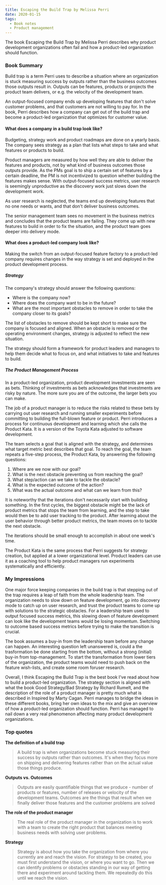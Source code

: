 ```yaml
---
title: Escaping the Build Trap by Melissa Perri
date: 2020-01-15
tags:
  - Book notes
  - Product management
---
```


The book Escaping the Build Trap by Melissa Perri describes why product development organizations often fail and how a product-led organization should function.

### Book Summary
Build trap is a term Perri uses to describe a situation where an organization is stuck measuring success by outputs rather than the business outcomes those outputs result in. Outputs can be features, products or projects the product team delivers, or e.g. the velocity of the development team.

An output-focused company ends up developing features that don't solve customer problems, and that customers are not willing to pay for. In the book, Perri describes how a company can get out of the build trap and become a product-led organization that optimizes for customer value.

#### What does a company in a build trap look like?
Budgeting, strategy work and product roadmaps are done on a yearly basis. The company sees strategy as a plan that lists what steps to take and what features or products to build.

Product managers are measured by how well they are able to deliver the features and products, not by what kind of business outcomes those outputs provide. As the PMs goal is to ship a certain set of features by a certain deadline, the PM is not incentivized to question whether building the features makes sense. With output-focused success metrics, user research is seemingly unproductive as the discovery work just slows down the development work.

As user research is neglected, the teams end up developing features that no one needs or wants, and that don't deliver business outcomes.

The senior management team sees no movement in the business metrics and concludes that the product teams are failing. They come up with new features to build in order to fix the situation, and the product team goes deeper into delivery mode.

#### What does a product-led company look like?
Making the switch from an output-focused feature factory to a product-led company requires changes in the way strategy is set and deployed in the product development process.

##### Strategy 
The company's strategy should answer the following questions: 
- Where is the company now?
- Where does the company want to be in the future?
- What are the most important obstacles to remove in order to take the company closer to its goals?

The list of obstacles to remove should be kept short to make sure the company is focused and aligned. When an obstacle is removed or the operating environment changes, strategy is adjusted to reflect the new situation.

The strategy should form a framework for product leaders and managers to help them decide what to focus on, and what initiatives to take and features to build.

##### The Product Management Process
In a product-led organization, product development investments are seen as bets. Thinking of investments as bets acknowledges that investments are risky by nature. The more sure you are of the outcome, the larger bets you can make.

The job of a product manager is to reduce the risks related to these bets by carrying out user research and running smaller experiments before committing to building the full-blown feature or product.
Perri introduces a process for continuous development and learning which she calls the Product Kata. It is a version of the Toyota Kata adjusted to software development.

The team selects a goal that is aligned with the strategy, and determines what target metric best describes that goal. To reach the goal, the team repeats a five-step process, the Product Kata, by answering the following questions:
1. Where are we now with our goal?
2. What is the next obstacle preventing us from reaching the goal? 
3. What step/action can we take to tackle the obstacle?
4. What is the expected outcome of the action?
5. What was the actual outcome and what can we learn from this?

It is noteworthy that the iterations don't necessarily start with building something. In the first cycles, the biggest obstacle might be the lack of product metrics that stops the team from learning, and the step to take would then be to add user tracking to the product. After learning about the user behavior through better product metrics, the team moves on to tackle the next obstacle.

The iterations should be small enough to accomplish in about one week's time.

The Product Kata is the same process that Perri suggests for strategy creation, but applied at a lower organizational level. Product leaders can use it as a coaching tool to help product managers run experiments systematically and efficiently.


### My Impressions

One major force keeping companies in the build trap is that stepping out of the trap requires a leap of faith from the whole leadership team. The organization needs to slow down on feature development, go into discovery mode to catch up on user research, and trust the product teams to come up with solutions to the strategic obstacles. For a leadership team used to output focused success metrics, this slowing down of feature development can look like the development teams would be losing momentum. Switching to outcome based success metrics before trying to make the transition is crucial.

The book assumes a buy-in from the leadership team before any change can happen. An interesting question left unanswered is, could a the trasformation be done starting from the bottom, without a strong (initial) buy-in from top-management. To start the transformation from lower tiers of the organization, the product teams would need to push back on the feature wish-lists, and create some room foruser research.

Overall, I think Escaping the Build Trap is the best book I've read about how to build a product-led organization. The strategy section is aligned with what the book Good Strategy/Bad Strategy by Richard Rumelt, and the description of the role of a product manager is pretty much what is described in Inspired by Marty Cagan. Perri manages to bridge the ideas in these different books, bring her own ideas to the mix and give an overview of how a product-led organization should function. Perri has managed to nail down a very real phenomenon affecting many product development organizations.

### Top quotes
**The definition of a build trap**
>A build trap is when organizations become stuck measuring their success by outputs rather than outcomes. It's when they focus more on shipping and delivering features rather than on the actual value those things produce.

**Outputs vs. Outcomes**
>Outputs are easily quantifiable things that we produce - number of products or features, number of releases or velocity of the development teams. Outcomes are the things that result when we finally deliver those features and the customer problems are solved

**The role of the product manager**
>The real role of the product manager in the organization is to work with a team to create the right product that balances meeting business needs with solving user problems.

**Strategy**
>Strategy is about how you take the organization from where you currently are and reach the vision. For strategy to be created, you must first understand the vision, or where you want to go. Then we can identify problems or obstacles standing in our way of getting there and experiment around tackling them. We repeatedly do this until we reach the vision.







